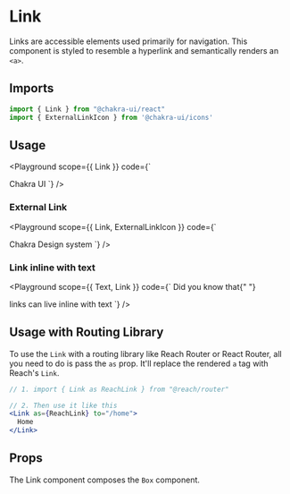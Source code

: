 

#  Link

Links are accessible elements used primarily for navigation. This component is
styled to resemble a hyperlink and semantically renders an `<a>`.





## Imports

```js
import { Link } from "@chakra-ui/react"
import { ExternalLinkIcon } from '@chakra-ui/icons'
```

## Usage

<Playground
scope={{ Link }}
code={`
<Link>Chakra UI</Link>
`}
/>

### External Link

<Playground
scope={{ Link, ExternalLinkIcon }}
code={`
<Link href="https://chakra-ui.com" isExternal>
  Chakra Design system <ExternalLinkIcon mx="2px" />
</Link>
`}
/>

### Link inline with text

<Playground
scope={{ Text, Link }}
code={`
<Text>
  Did you know that{" "}
  <Link color="teal.500" href="#">
    links can live inline with text
  </Link>
</Text>
`}
/>

## Usage with Routing Library

To use the `Link` with a routing library like Reach Router or React Router, all
you need to do is pass the `as` prop. It'll replace the rendered `a` tag with
Reach's `Link`.

```jsx live=false
// 1. import { Link as ReachLink } from "@reach/router"

// 2. Then use it like this
<Link as={ReachLink} to="/home">
  Home
</Link>
```

## Props

The Link component composes the `Box` component.

<PropsTable of="Link" />